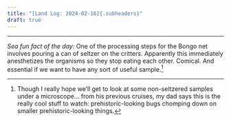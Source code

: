 ```yaml
---
title: "[Land Log: 2024-02-16]{.subheaders}"
draft: true
---
```


::: {.div .bodyfont}

----
*Sea fun fact of the day:* One of the processing steps for the Bongo net involves pouring a can of seltzer on the critters. Apparently this immediately anesthetizes the organisms so they stop eating each other. Comical. And essential if we want to have any sort of useful sample.^[Though I really hope we'll get to look at some non-seltzered samples under a microscope... from his previous cruises, my dad says this is the really cool stuff to watch: prehistoric-looking bugs chomping down on smaller prehistoric-looking things.]


:::
